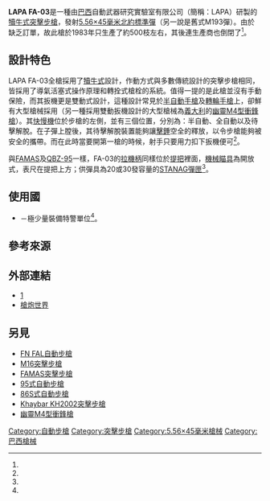 {{noteTA
|G1=軍事
|G2=長度單位
|G3=Firearms
}}
{{Infobox Weapon
|name= LAPA FA-03
|image= File:LAPA_FA_Mod_3.svg
|image_size= 300px
|caption= LAPA FA-03
|origin= {{flagcountry|Brazil}}
|type= [[突擊步槍|突擊步槍]]
<!-- 種類選擇 -->
|is_ranged= YES
|is_bladed=
|is_explosive=
|is_artillery=
|is_vehicle=
|is_missile=
|is_UK=
<!-- 服役記錄 -->
|service= 
|used_by=
|wars= 
<!-- 生產歷史 -->
|designer= 奈莫·蘇扎諾（Nelmo Suzano）<ref name="refer">http://pewpewpew.work/brazil/lapa/fa03.htm</ref>
|design_date= 1970-1980年代
|manufacturer= 自動武器研究實驗室有限公司（LABORATORIO DE PESQUISA DE ARMAMENTO AUTOMATICO Sc/Ltda）<ref name="refer"/>
|unit_cost=
|production_date= 1983年
|number= 少於500把
|variants= 
<!-- 基本規格 -->
|spec_label=
|weight= 3.5公斤
|length= 738毫米
|part_length= 490毫米
|width=
|height=
|diameter=
|wingspan=
|crew=
<!-- 投射武器規格 --> 
|cartridge= [[5.56×45mm_NATO|5.56×45毫米]]
|caliber= .223
|barrels=
|action= [[氣動式|氣動式]]、[[轉拴式槍栓|轉拴式槍栓]]
|mode= 半自動、[[自動火器|全自動]]，可[[擊發調變槍械|擊發調變]]
|rate= 650發／分鐘
|velocity= 975米／秒
|energy= 
|range= 550米
|max_range= 
|feed= [[STANAG彈匣|STANAG彈匣]]
|sights= 提把式[[機械瞄具|機械瞄具]]
}}

'''LAPA FA-03'''是一種由[[巴西|巴西]]自動武器研究實驗室有限公司（簡稱：LAPA）研製的[[犢牛式|犢牛式]][[突擊步槍|突擊步槍]]，發射[[5.56×45mm_NATO|5.56×45毫米北約標準彈]]（另一說是舊式M193彈）。由於缺乏訂單，故此槍於1983年只生產了約500枝左右，其後連生產商也倒閉了<ref name="refer"/>。

== 設計特色 ==
LAPA FA-03全槍採用了[[犢牛式|犢牛式]]設計，作動方式與多數傳統設計的突擊步槍相同，皆採用了導氣活塞式操作原理和轉拴式槍栓的系統。值得一提的是此槍並沒有手動保險，而其扳機更是雙動式設計，這種設計常見於[[半自動手槍|半自動手槍]]及[[轉輪手槍|轉輪手槍]]上，卻鮮有大型槍械採用（另一種採用雙動扳機設計的大型槍械為[[義大利|義大利]]的[[幽靈M4型衝鋒槍|幽靈M4型衝鋒槍]]）。其[[擊發調變槍械|快慢機]]位於步槍的左側，並有三個位置，分別為：半自動、全自動以及待擊解脫。在子彈上膛後，其待擊解脫裝置能夠讓[[擊錘|擊錘]]空全的釋放，以令步槍能夠被安全的攜帶。而在此時當要開第一槍的時候，射手只要用力扣下扳機便可<ref name="refer"/>。

與[[FAMAS|FAMAS]]及[[95式自動步槍|QBZ-95]]一樣，FA-03的[[拉機柄|拉機柄]]同樣位於[[提把|提把]]裡面，[[機械瞄具|機械瞄具]]為開放式，表尺在提把上方；供彈具為20或30發容量的[[STANAG彈匣|STANAG彈匣]]<ref name="refer"/>。

== 使用國 ==
* {{flagcountry|Brazil}}－極少量裝備特警單位<ref name="refer"/>。

== 參考來源 ==
<references/>

== 外部連結 ==
* [http://weapon.at.ua/load/287-1-0-679] {{Wayback|url=http://weapon.at.ua/load/287-1-0-679 |date=20130701162929 }}
* [http://pewpewpew.work/brazil/lapa/fa03.htm 槍炮世界] {{Wayback|url=http://pewpewpew.work/brazil/lapa/fa03.htm |date=20200720060250 }}

== 另見 ==
* [[FN_FAL自動步槍|FN FAL自動步槍]]
* [[M16突擊步槍|M16突擊步槍]]
* [[FAMAS突擊步槍|FAMAS突擊步槍]]
* [[95式自動步槍|95式自動步槍]]
* [[86S式自動步槍|86S式自動步槍]]
* [[Khaybar_KH2002突擊步槍|Khaybar KH2002突擊步槍]]
* [[幽靈M4型衝鋒槍|幽靈M4型衝鋒槍]]

{{犢牛式槍械}}

[[Category:自動步槍|Category:自動步槍]]
[[Category:突擊步槍|Category:突擊步槍]]
[[Category:5.56×45毫米槍械|Category:5.56×45毫米槍械]]
[[Category:巴西槍械|Category:巴西槍械]]